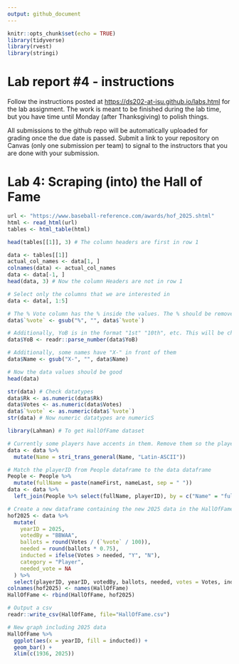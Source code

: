 ```yaml
---
output: github_document
---
```


<!-- README.md is generated from README.Rmd. Please edit the README.Rmd file -->

```r
knitr::opts_chunk$set(echo = TRUE)
library(tidyverse)
library(rvest)
library(stringi)
```

# Lab report #4 - instructions

Follow the instructions posted at <https://ds202-at-isu.github.io/labs.html> for the lab assignment. The work is meant to be finished during the lab time, but you have time until Monday (after Thanksgiving) to polish things.

All submissions to the github repo will be automatically uploaded for grading once the due date is passed. Submit a link to your repository on Canvas (only one submission per team) to signal to the instructors that you are done with your submission.

# Lab 4: Scraping (into) the Hall of Fame

```r
url <- "https://www.baseball-reference.com/awards/hof_2025.shtml"
html <- read_html(url)
tables <- html_table(html)

head(tables[[1]], 3) # The column headers are first in row 1

data <- tables[[1]]
actual_col_names <- data[1, ]
colnames(data) <- actual_col_names
data <- data[-1, ]
head(data, 3) # Now the column Headers are not in row 1

# Select only the columns that we are interested in
data <- data[, 1:5]

# The % Vote column has the % inside the values. The % should be removed
data$`%vote` <- gsub("%", "", data$`%vote`)

# Additionally, YoB is in the format "1st" "10th", etc. This will be changed to "1", "10", etc.
data$YoB <- readr::parse_number(data$YoB)

# Additionally, some names have "X-" in front of them
data$Name <- gsub("X-", "", data$Name)

# Now the data values should be good
head(data)

str(data) # Check datatypes 
data$Rk <- as.numeric(data$Rk)
data$Votes <- as.numeric(data$Votes)
data$`%vote` <- as.numeric(data$`%vote`)
str(data) # Now numeric datatypes are numericS

library(Lahman) # To get HallOfFame dataset

# Currently some players have accents in them. Remove them so the playerID from People can be in the data dataframe
data <- data %>%
  mutate(Name = stri_trans_general(Name, "Latin-ASCII"))

# Match the playerID from People dataframe to the data dataframe
People <- People %>%
  mutate(fullName = paste(nameFirst, nameLast, sep = " "))
data <- data %>%
  left_join(People %>% select(fullName, playerID), by = c("Name" = "fullName"))

# Create a new dataframe containing the new 2025 data in the HallOfFame data format
hof2025 <- data %>%
  mutate(
    yearID = 2025,
    votedBy = "BBWAA",
    ballots = round(Votes / (`%vote` / 100)),  
    needed = round(ballots * 0.75), 
    inducted = ifelse(Votes > needed, "Y", "N"),
    category = "Player",
    needed_vote = NA 
  ) %>%
  select(playerID, yearID, votedBy, ballots, needed, votes = Votes, inducted, category, needed_vote)
colnames(hof2025) <- names(HallOfFame)
HallOfFame <- rbind(HallOfFame, hof2025)

# Output a csv
readr::write_csv(HallOfFame, file="HallOfFame.csv")

# New graph including 2025 data
HallOfFame %>% 
  ggplot(aes(x = yearID, fill = inducted)) +
  geom_bar() +
  xlim(c(1936, 2025))
```
